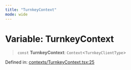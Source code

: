 ```yaml
---
title: "TurnkeyContext"
mode: wide
---
```

  
# Variable: TurnkeyContext

> `const` **TurnkeyContext**: `Context`\<`TurnkeyClientType`\>

Defined in: [contexts/TurnkeyContext.tsx:25](https://github.com/tkhq/sdk/blob/ee72856c3f450731d7501ab05001215768b71500/packages/sdk-react/src/contexts/TurnkeyContext.tsx#L25)
